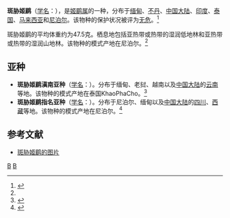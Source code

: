 {{speciesbox
| name = 斑胁姬鹛
| image = Cutia - Bhutan S4E0752 (19551604441).jpg
| status = LC | status_system = IUCN3.1
| taxon=Cutia nipalensis
| authority = [[布赖恩·霍顿·霍奇森|Hodgson]], 1837<ref name='id3243'>{{cite web| url =http://www.bioinfo.cn/db05/BjdwSpecies.php?action=view&id=3243| title =斑胁姬鹛| work =《中国动物物种编目数据库》| publisher =中国科学院微生物研究所| author =中国科学院动物研究所| accessdate =2009-04-04| deadurl =yes| archiveurl =https://web.archive.org/web/20160305094203/http://www.bioinfo.cn/db05/BjdwSpecies.php?action=view&id=3243| archivedate =2016-03-05}}</ref>
| range_map = 
}}

'''斑胁姬鹛'''（[[学名|学名]]：{{lang|la|''Cutia nipalensis''}}），是[[姬鹛属|姬鹛属]]的一种，分布于[[缅甸|缅甸]]、[[不丹|不丹]]、[[中国大陆|中国大陆]]、[[印度|印度]]、[[泰国|泰国]]、[[马来西亚|马来西亚]]和[[尼泊尔|尼泊尔]]。该物种的保护状况被评为[[无危|无危]]。<ref>{{cite web|url=http://www.birdlife.org/datazone/speciesfactsheet.php?id=32459&m=0|title=Cutia nipalensis|publisher=[[国际鸟盟|BirdLife.org]]|accessdate=2011-06-27}}</ref>

斑胁姬鹛的平均体重约为47.5克。栖息地包括亚热带或热带的湿润低地林和亚热带或热带的湿润山地林。该物种的模式产地在尼泊尔。<ref name='id3243'/>

==亚种==
*'''斑胁姬鹛滇南亚种'''（[[学名|学名]]：{{lang|la|''Cutia nipalensis melanchima''}}）。分布于缅甸、老挝、越南以及[[中国大陆|中国大陆]]的[[云南|云南]]等地。该物种的模式产地在泰国KhaoPhaCho。<ref name='id3244'>{{cite web| url =http://www.bioinfo.cn/db05/BjdwSpecies.php?action=view&id=3244| title =斑胁姬鹛滇南亚种| work =《中国动物物种编目数据库》| publisher =中国科学院微生物研究所| author =中国科学院动物研究所| accessdate =2009-04-04| deadurl =yes| archiveurl =https://web.archive.org/web/20160305061215/http://www.bioinfo.cn/db05/BjdwSpecies.php?action=view&id=3244| archivedate =2016-03-05}}</ref>
*'''斑胁姬鹛指名亚种'''（[[学名|学名]]：{{lang|la|''Cutia nipalensis nipalensis''}}）。分布于尼泊尔、缅甸以及[[中国大陆|中国大陆]]的[[四川|四川]]、[[西藏|西藏]]等地。该物种的模式产地在尼泊尔。<ref name='id3245'>{{cite web| url =http://www.bioinfo.cn/db05/BjdwSpecies.php?action=view&id=3245| title =斑胁姬鹛指名亚种| work =《中国动物物种编目数据库》| publisher =中国科学院微生物研究所| author =中国科学院动物研究所| accessdate =2009-04-04| deadurl =yes| archiveurl =https://web.archive.org/web/20160305033439/http://www.bioinfo.cn/db05/BjdwSpecies.php?action=view&id=3245| archivedate =2016-03-05}}</ref>

== 参考文献 ==
{{reflist}}
* [https://pic.birdnet.cn/atlas//202012/03/150217cyto4o5zt3qve455.jpg 斑胁姬鹛的图片]
{{Taxonbar|from=Q1092863}}

[[Category:姬鹛属|B]]
[[Category:_1837年描述的鸟类|B]]